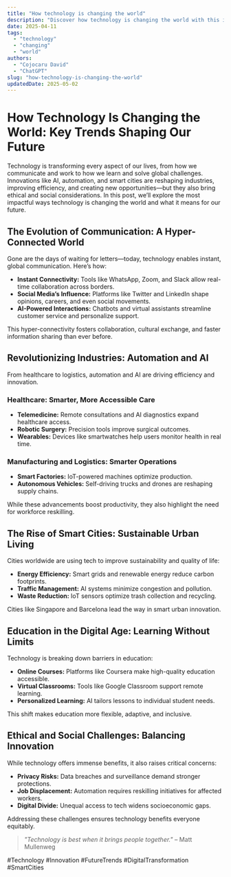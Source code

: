 ```yaml
---
title: "How technology is changing the world"
description: "Discover how technology is changing the world with this in-depth guide, providing actionable insights and practical tips to boost your knowledge and results."
date: 2025-04-11
tags:
  - "technology"
  - "changing"
  - "world"
authors:
  - "Cojocaru David"
  - "ChatGPT"
slug: "how-technology-is-changing-the-world"
updatedDate: 2025-05-02
---
```


# How Technology Is Changing the World: Key Trends Shaping Our Future  

Technology is transforming every aspect of our lives, from how we communicate and work to how we learn and solve global challenges. Innovations like AI, automation, and smart cities are reshaping industries, improving efficiency, and creating new opportunities—but they also bring ethical and social considerations. In this post, we’ll explore the most impactful ways technology is changing the world and what it means for our future.  

## The Evolution of Communication: A Hyper-Connected World  

Gone are the days of waiting for letters—today, technology enables instant, global communication. Here’s how:  

- **Instant Connectivity:** Tools like WhatsApp, Zoom, and Slack allow real-time collaboration across borders.  
- **Social Media’s Influence:** Platforms like Twitter and LinkedIn shape opinions, careers, and even social movements.  
- **AI-Powered Interactions:** Chatbots and virtual assistants streamline customer service and personalize support.  

This hyper-connectivity fosters collaboration, cultural exchange, and faster information sharing than ever before.  

## Revolutionizing Industries: Automation and AI  

From healthcare to logistics, automation and AI are driving efficiency and innovation.  

### Healthcare: Smarter, More Accessible Care  
- **Telemedicine:** Remote consultations and AI diagnostics expand healthcare access.  
- **Robotic Surgery:** Precision tools improve surgical outcomes.  
- **Wearables:** Devices like smartwatches help users monitor health in real time.  

### Manufacturing and Logistics: Smarter Operations  
- **Smart Factories:** IoT-powered machines optimize production.  
- **Autonomous Vehicles:** Self-driving trucks and drones are reshaping supply chains.  

While these advancements boost productivity, they also highlight the need for workforce reskilling.  

## The Rise of Smart Cities: Sustainable Urban Living  

Cities worldwide are using tech to improve sustainability and quality of life:  

- **Energy Efficiency:** Smart grids and renewable energy reduce carbon footprints.  
- **Traffic Management:** AI systems minimize congestion and pollution.  
- **Waste Reduction:** IoT sensors optimize trash collection and recycling.  

Cities like Singapore and Barcelona lead the way in smart urban innovation.  

## Education in the Digital Age: Learning Without Limits  

Technology is breaking down barriers in education:  

- **Online Courses:** Platforms like Coursera make high-quality education accessible.  
- **Virtual Classrooms:** Tools like Google Classroom support remote learning.  
- **Personalized Learning:** AI tailors lessons to individual student needs.  

This shift makes education more flexible, adaptive, and inclusive.  

## Ethical and Social Challenges: Balancing Innovation  

While technology offers immense benefits, it also raises critical concerns:  

- **Privacy Risks:** Data breaches and surveillance demand stronger protections.  
- **Job Displacement:** Automation requires reskilling initiatives for affected workers.  
- **Digital Divide:** Unequal access to tech widens socioeconomic gaps.  

Addressing these challenges ensures technology benefits everyone equitably.  

> _"Technology is best when it brings people together."_ – Matt Mullenweg  

#Technology #Innovation #FutureTrends #DigitalTransformation #SmartCities